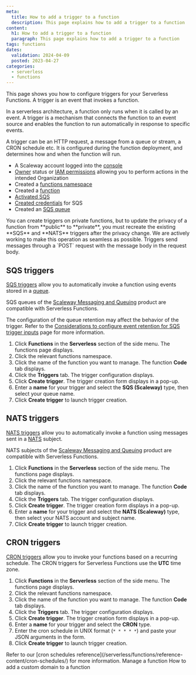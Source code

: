 ```yaml
---
meta:
  title: How to add a trigger to a function
  description: This page explains how to add a trigger to a function
content:
  h1: How to add a trigger to a function
  paragraph: This page explains how to add a trigger to a function
tags: functions
dates:
  validation: 2024-04-09
  posted: 2023-04-27
categories:
  - serverless
  - functions
---
```


This page shows you how to configure triggers for your Serverless Functions. A trigger is an event that invokes a function.

In a serverless architecture, a function only runs when it is called by an event. A trigger is a mechanism that connects the function to an event source and enables the function to run automatically in response to specific events.

A trigger can be an HTTP request, a message from a queue or stream, a CRON schedule etc. It is configured during the function deployment, and determines how and when the function will run.

<Macro id="requirements" />

- A Scaleway account logged into the [console](https://console.scaleway.com)
- [Owner](/identity-and-access-management/iam/concepts/#owner) status or [IAM permissions](/identity-and-access-management/iam/concepts/#permission) allowing you to perform actions in the intended Organization
- Created a [functions namespace](/serverless/functions/how-to/create-a-functions-namespace/)
- Created a [function](/serverless/functions/how-to/create-a-function/)
- [Activated SQS](/serverless/messaging/how-to/get-started/#how-to-activate-sqs-or-sns)
- [Created credentials](/serverless/messaging/how-to/create-credentials) for SQS
- Created an [SQS queue](/serverless/messaging/how-to/create-manage-queues/)

<Message type="important">
You can create triggers on private functions, but to update the privacy of a function from **public** to **private**, you must recreate the existing **SQS** and **NATS** triggers after the privacy change. We are actively working to make this operation as seamless as possible.
</Message>

<Message type="note">
  Triggers send messages through a `POST` request with the message body in the request body.
</Message>

## SQS triggers

[SQS triggers](/serverless/functions/concepts/#sqs-trigger) allow you to automatically invoke a function using events stored in a [queue](/serverless/messaging/concepts/#queue).

SQS queues of the [Scaleway Messaging and Queuing](/serverless/messaging/quickstart/) product are compatible with Serverless Functions.

The configuration of the queue retention may affect the behavior of the trigger. Refer to the [Considerations to configure event retention for SQS trigger inputs](/serverless/functions/reference-content/configure-trigger-inputs/) page for more information.

1. Click **Functions** in the **Serverless** section of the side menu. The functions page displays.
2. Click the relevant functions namespace.
3. Click the name of the function you want to manage. The function **Code** tab displays.
4. Click the **Triggers** tab. The trigger configuration displays.
5. Click **Create trigger**. The trigger creation form displays in a pop-up.
6. Enter a **name** for your trigger and select the **SQS (Scaleway)** type, then select your queue name.
7. Click **Create trigger** to launch trigger creation.

## NATS triggers

[NATS triggers](/serverless/functions/concepts/#nats-trigger) allow you to automatically invoke a function using messages sent in a [NATS](/serverless/messaging/concepts/#nats) subject.

NATS subjects of the [Scaleway Messaging and Queuing](/serverless/messaging/quickstart/) product are compatible with Serverless Functions.

1. Click **Functions** in the **Serverless** section of the side menu. The functions page displays.
2. Click the relevant functions namespace.
3. Click the name of the function you want to manage. The function **Code** tab displays.
4. Click the **Triggers** tab. The trigger configuration displays.
5. Click **Create trigger**. The trigger creation form displays in a pop-up.
6. Enter a **name** for your trigger and select the **NATS (Scaleway)** type, then select your NATS account and subject name.
7. Click **Create trigger** to launch trigger creation.

## CRON triggers

[CRON triggers](/serverless/functions/concepts/#cron-trigger) allow you to invoke your functions based on a recurring schedule. The CRON triggers for Serverless Functions use the **UTC** time zone.

1. Click **Functions** in the **Serverless** section of the side menu. The functions page displays.
2. Click the relevant functions namespace.
3. Click the name of the function you want to manage. The function **Code** tab displays.
4. Click the **Triggers** tab. The trigger configuration displays.
5. Click **Create trigger**. The trigger creation form displays in a pop-up.
6. Enter a **name** for your trigger and select the **CRON** type.
7. Enter the cron schedule in UNIX format (`* * * * *`) and paste your JSON arguments in the form.
8. Click **Create trigger** to launch trigger creation.

<Message type="note">
    Refer to our [cron schedules reference](/serverless/functions/reference-content/cron-schedules/) for more information.
</Message>


<Navigation>
  <PreviousButton to="/serverless/functions/how-to/manage-a-function/">Manage a function</PreviousButton>
  <NextButton to="/serverless/functions/how-to/add-a-custom-domain-name-to-a-function/">How to add a custom domain to a function</NextButton>
</Navigation>